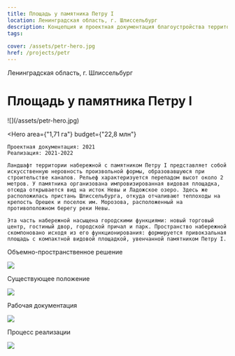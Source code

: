 ```yaml
---
title: Площадь у памятника Петру I
location: Ленинградская область, г. Шлиссельбург
description: Концепция и проектная документация благоустройства территории набережной
tags:
    
cover: /assets/petr-hero.jpg
href: /projects/petr
---
```


Ленинградская область, г. Шлиссельбург

# Площадь у памятника Петру I

<Wide>
    ![](/assets/petr-hero.jpg)
</Wide>

<Hero
    area={"1,71 га"}
    budget={"22,8 млн"}
>
    Проектная документация: 2021  
    Реализация: 2021-2022  

    Ландшафт территории набережной с памятником Петру I представляет собой искусственную неровность произвольной формы, образовавшуюся при строительстве каналов. Рельеф характеризуется перепадом высот около 2 метров. У памятника организована импровизированная видовая площадка, отсюда открывается вид на исток Невы и Ладожское озеро. Здесь же расположилась пристань Шлиссельбурга, откуда отчаливают теплоходы на крепость Орешек и поселок им. Морозова, расположенный на противоположном берегу реки Невы.

    Эта часть набережной насыщена городскими функциями: новый торговый центр, гостиный двор, городской причал и парк. Пространство набережной скомпоновано исходя из его функционирования: формируется привокзальная площадь с компактной видовой площадкой, увенчанной памятником Петру I.
</Hero>

Объемно-пространственное решение

![](/assets/petr-00.jpg)

Существующее положение

![](/assets/petr-01.jpg)

Рабочая документация

![](/assets/petr-02.jpg)

Процесс реализации

![](/assets/petr-03.jpg)

